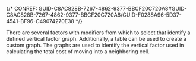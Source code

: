

{/* CONREF: GUID-C8AC828B-7267-4862-9377-BBCF20C720A8#GUID-C8AC828B-7267-4862-9377-BBCF20C720A8/GUID-F0288A96-5D37-4541-BF96-C49074270E38  */}

There are several factors with modifiers from which to select that identify a defined vertical factor graph. Additionally, a table can be used to create a custom graph. The graphs are used to identify the vertical factor used in calculating the total cost of moving into a neighboring cell.
